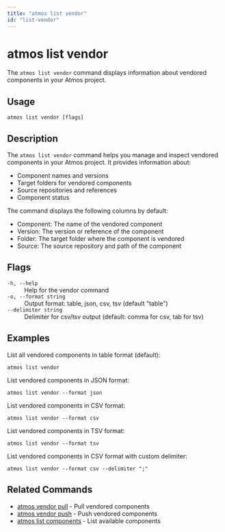 ```yaml
---
title: "atmos list vendor"
id: "list-vendor"
---
```


# atmos list vendor

The `atmos list vendor` command displays information about vendored components in your Atmos project.

## Usage

```shell
atmos list vendor [flags]
```

## Description

The `atmos list vendor` command helps you manage and inspect vendored components in your Atmos project. It provides information about:

- Component names and versions
- Target folders for vendored components
- Source repositories and references
- Component status

The command displays the following columns by default:
- Component: The name of the vendored component
- Version: The version or reference of the component
- Folder: The target folder where the component is vendored
- Source: The source repository and path of the component

## Flags

<dl>
  <dt><code>-h, --help</code></dt>
  <dd>Help for the vendor command</dd>
  <dt><code>-o, --format string</code></dt>
  <dd>Output format: table, json, csv, tsv (default "table")</dd>
  <dt><code>--delimiter string</code></dt>
  <dd>Delimiter for csv/tsv output (default: comma for csv, tab for tsv)</dd>
</dl>

## Examples

List all vendored components in table format (default):
```shell
atmos list vendor
```

List vendored components in JSON format:
```shell
atmos list vendor --format json
```

List vendored components in CSV format:
```shell
atmos list vendor --format csv
```

List vendored components in TSV format:
```shell
atmos list vendor --format tsv
```

List vendored components in CSV format with custom delimiter:
```shell
atmos list vendor --format csv --delimiter ";"
```

## Related Commands

- [atmos vendor pull](/cli/commands/vendor/vendor-pull) - Pull vendored components
- [atmos vendor push](/cli/commands/vendor/vendor-push) - Push vendored components
- [atmos list components](/cli/commands/list/list-components) - List available components 